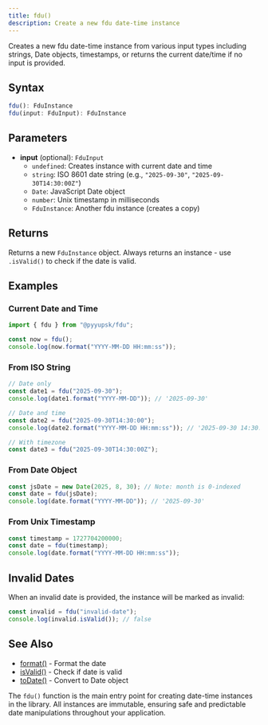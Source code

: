 ```yaml
---
title: fdu()
description: Create a new fdu date-time instance
---
```


Creates a new fdu date-time instance from various input types including strings, Date objects, timestamps, or returns the current date/time if no input is provided.

## Syntax

```typescript
fdu(): FduInstance
fdu(input: FduInput): FduInstance
```

## Parameters

- **input** (optional): `FduInput`
  - `undefined`: Creates instance with current date and time
  - `string`: ISO 8601 date string (e.g., `"2025-09-30"`, `"2025-09-30T14:30:00Z"`)
  - `Date`: JavaScript Date object
  - `number`: Unix timestamp in milliseconds
  - `FduInstance`: Another fdu instance (creates a copy)

## Returns

Returns a new `FduInstance` object. Always returns an instance - use `.isValid()` to check if the date is valid.

## Examples

### Current Date and Time

```typescript
import { fdu } from "@pyyupsk/fdu";

const now = fdu();
console.log(now.format("YYYY-MM-DD HH:mm:ss"));
```

### From ISO String

```typescript
// Date only
const date1 = fdu("2025-09-30");
console.log(date1.format("YYYY-MM-DD")); // '2025-09-30'

// Date and time
const date2 = fdu("2025-09-30T14:30:00");
console.log(date2.format("YYYY-MM-DD HH:mm:ss")); // '2025-09-30 14:30:00'

// With timezone
const date3 = fdu("2025-09-30T14:30:00Z");
```

### From Date Object

```typescript
const jsDate = new Date(2025, 8, 30); // Note: month is 0-indexed
const date = fdu(jsDate);
console.log(date.format("YYYY-MM-DD")); // '2025-09-30'
```

### From Unix Timestamp

```typescript
const timestamp = 1727704200000;
const date = fdu(timestamp);
console.log(date.format("YYYY-MM-DD HH:mm:ss"));
```

## Invalid Dates

When an invalid date is provided, the instance will be marked as invalid:

```typescript
const invalid = fdu("invalid-date");
console.log(invalid.isValid()); // false
```

## See Also

- [format()](/docs/api-formatting/format) - Format the date
- [isValid()](/docs/api-conversion/is-valid) - Check if date is valid
- [toDate()](/docs/api-conversion/to-date) - Convert to Date object

The `fdu()` function is the main entry point for creating date-time instances in the library. All instances are immutable, ensuring safe and predictable date manipulations throughout your application.
